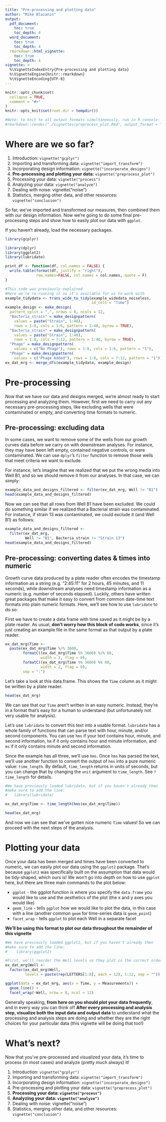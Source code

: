 ```yaml
---
title: "Pre-processing and plotting data"
author: "Mike Blazanin"
output: 
  pdf_document:
    toc: true
    toc_depth: 4
  word_document:
    toc: true
    toc_depth: 4
  rmarkdown::html_vignette:
    toc: true
    toc_depth: 4
vignette: >
  %\VignetteIndexEntry{Pre-processing and plotting data}
  %\VignetteEngine{knitr::rmarkdown}
  %\VignetteEncoding{UTF-8}
---
```


```r
knitr::opts_chunk$set(
  collapse = TRUE,
  comment = "#>"
)
knitr::opts_knit$set(root.dir = tempdir())

#Note: to knit to all output formats simultaneously, run in R console:
#rmarkdown::render("./vignettes/preprocess_plot.Rmd", output_format = "all")
```

# Where are we so far?

1. Introduction: `vignette("gcplyr")`
2. Importing and transforming data: `vignette("import_transform")`
3. Incorporating design information: `vignette("incorporate_designs")`
4. **Pre-processing and plotting your data:** `vignette("preprocess_plot")`
5. Processing your data: `vignette("process")`
6. Analyzing your data: `vignette("analyze")`
7. Dealing with noise: vignette("noise")
8. Statistics, merging other data, and other resources: `vignette("conclusion")`

So far, we've imported and transformed our measures, then combined them with our design information. Now we're going to do some final pre-processing steps and show how to easily plot our data with `ggplot`.

If you haven't already, load the necessary packages.

```r
library(gcplyr)

library(dplyr)
library(ggplot2)
library(lubridate)
```

```r
print_df <- function(df, col.names = FALSE) {
  write.table(format(df, justify = "right"),
              row.names=FALSE, col.names = col.names, quote = F)
}
```

```r
#This code was previously explained
#Here we're re-running it so it's available for us to work with
example_tidydata <- trans_wide_to_tidy(example_widedata_noiseless,
                                       id_cols = "Time")
example_design <- make_design(
  pattern_split = ",", nrows = 8, ncols = 12,
  "Bacteria_strain" = make_designpattern(
    values = paste("Strain", 1:48),
    rows = 1:8, cols = 1:6, pattern = 1:48, byrow = TRUE),
  "Bacteria_strain" = make_designpattern(
    values = paste("Strain", 1:48),
    rows = 1:8, cols = 7:12, pattern = 1:48, byrow = TRUE),
  "Phage" = make_designpattern(
    values = c("No Phage"), rows = 1:8, cols = 1:6, pattern = "1"),
  "Phage" = make_designpattern(
    values = c("Phage Added"), rows = 1:8, cols = 7:12, pattern = "1"))
ex_dat_mrg <- merge_dfs(example_tidydata, example_design)
```


# Pre-processing
Now that we have our data and designs merged, we're almost ready to start processing and analyzing them. However, first we need to carry out any necessary pre-processing steps, like excluding wells that were contaminated or empty, and converting time formats to numeric.

## Pre-processing: excluding data
In some cases, we want to remove some of the wells from our growth curves data before we carry on with downstream analyses. For instance, they may have been left empty, contained negative controls, or were contaminated. We can use `dplyr`'s `filter` function to remove those wells that meet criteria we want to exclude.

For instance, let's imagine that we realized that we put the wrong media into Well B1, and so we should remove it from our analyses. In that case, we can simply:

```r
example_data_and_designs_filtered <- filter(ex_dat_mrg, Well != "B1")
head(example_data_and_designs_filtered)
```

Now we can see that all rows from Well B1 have been excluded. We could do something similar if we realized that a Bacterial strain was contaminated. For instance, if strain 13 was contaminated, we could exclude it (and Well B1) as follows:

```r
example_data_and_designs_filtered <- 
  filter(ex_dat_mrg, 
         Well != "B1", Bacteria_strain != "Strain 13")
head(example_data_and_designs_filtered)
```


## Pre-processing: converting dates & times into numeric
Growth curve data produced by a plate reader often encodes the timestamp information as a string (e.g. "2:45:11" for 2 hours, 45 minutes, and 11 seconds), while downstream analyses need timestamp information as a numeric (e.g. number of seconds elapsed). Luckily, others have written great packages that make it easy to convert from common date-time text formats into plain numeric formats. Here, we'll see how to use `lubridate` to do so:

First we have to create a data frame with time saved as it might be by a plate reader. As usual, **don't worry how this block of code works**, since it's just creating an example file in the same format as that output by a plate reader.

```r
ex_dat_mrg$Time <-
  paste(ex_dat_mrg$Time %/% 3600,
        formatC((ex_dat_mrg$Time %% 3600) %/% 60, 
                width = 2, flag = 0),
        formatC((ex_dat_mrg$Time %% 3600) %% 60,
                width = 2, flag = 0),
        sep = ":")
```

Let's take a look at this data.frame. This shows the `Time` column as it might be written by a plate reader.

```r
head(ex_dat_mrg)
```

We can see that our `Time` aren't written in an easy numeric. Instead, they're in a format that's easy for a human to understand (but unfortunately not very usable for analysis).

Let's use `lubridate` to convert this text into a usable format. `lubridate` has a whole family of functions that can parse text with hour, minute, and/or second components. You can use `hms` if your text contains hour, minute, and second information, `hm` if it only contains hour and minute information, and `ms` if it only contains minute and second information.

Since the example has all three, we'll use `hms`. Once `hms` has parsed the text, we'll use another function to convert the output of `hms` into a pure numeric value: `time_length`. By default, `time_length` returns in units of seconds, but you can change that by changing the `unit` argument to `time_length`. See `?time_length` for details.

```r
#We have previously loaded lubridate, but if you haven't already then
#make sure to add the line:
#   library(lubridate)

ex_dat_mrg$Time <- time_length(hms(ex_dat_mrg$Time))

head(ex_dat_mrg)
```

And now we can see that we've gotten nice numeric `Time` values! So we can proceed with the next steps of the analysis.

# Plotting your data

Once your data has been merged and times have been converted to numeric, we can easily plot our data using the `ggplot2` package. That's because `ggplot2` was specifically built on the assumption that data would be tidy-shaped, which ours is! We won't go into depth on how to use `ggplot` here, but there are three main commands to the plot below:

* `ggplot` - the ggplot function is where you specify the `data.frame` you would like to use and the *aes*thetics of the plot (the x and y axes you would like)
* `geom_line` - tells `ggplot` how we would like to plot the data, in this case with a line (another common `geom` for time-series data is `geom_point`)
* `facet_wrap` - tells `ggplot` to plot each Well in a separate facet

**We'll be using this format to plot our data throughout the remainder of this vignette**

```r
#We have previously loaded ggplot2, but if you haven't already then
#make sure to add the line:
#    library(ggplot2)

#First, we'll reorder the Well levels so they plot in the correct order
ex_dat_mrg$Well <- 
  factor(ex_dat_mrg$Well,
         levels = paste(rep(LETTERS[1:8], each = 12), 1:12, sep = ""))

ggplot(data = ex_dat_mrg, aes(x = Time, y = Measurements)) +
  geom_line() +
  facet_wrap(~Well, nrow = 8, ncol = 12)
```

Generally speaking, **from here on you should plot your data frequently**, and in every way you can think of! **After every processing and analysis step, visualize both the input data and output data** to understand what the processing and analysis steps are doing and whether they are the right choices for your particular data (this vignette will be doing that too!)

# What's next?

Now that you've pre-processed and visualized your data, it's time to process (in most cases) and analyze (pretty much always) it! 

1. Introduction: `vignette("gcplyr")`
2. Importing and transforming data: `vignette("import_transform")`
3. Incorporating design information: `vignette("incorporate_designs")`
4. Pre-processing and plotting your data: `vignette("preprocess_plot")`
5. **Processing your data: `vignette("process")`**
6. **Analyzing your data: `vignette("analyze")`**
7. Dealing with noise: vignette("noise")
8. Statistics, merging other data, and other resources: `vignette("conclusion")`
